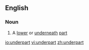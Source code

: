 ==English==
===Noun===
{{en-noun}}
# A [[lower]] or [[underneath]] [[part]]

[[io:underpart]]
[[vi:underpart]]
[[zh:underpart]]